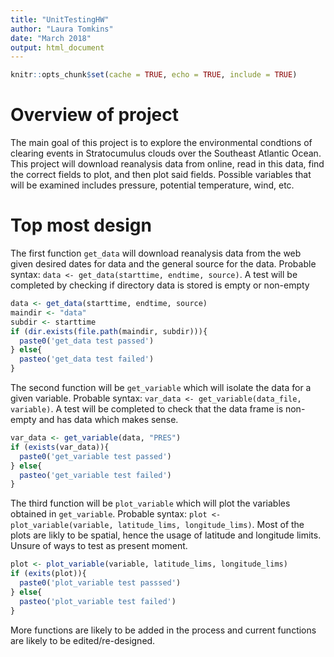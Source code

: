 ```yaml
---
title: "UnitTestingHW"
author: "Laura Tomkins"
date: "March 2018"
output: html_document
---
```

```r
knitr::opts_chunk$set(cache = TRUE, echo = TRUE, include = TRUE)
```

# Overview of project

The main goal of this project is to explore the environmental condtions of clearing events in Stratocumulus clouds over the Southeast Atlantic Ocean. This project will download reanalysis data from online, read in this data, find the correct fields to plot, and then plot said fields. Possible variables that will be examined includes pressure, potential temperature, wind, etc. 

# Top most design

The first function `get_data` will download reanalysis data from the web given desired dates for data and the general source for the data. Probable syntax: `data <- get_data(starttime, endtime, source)`. A test will be completed by checking if directory data is stored is empty or non-empty

```r
data <- get_data(starttime, endtime, source)
maindir <- "data"
subdir <- starttime
if (dir.exists(file.path(maindir, subdir))){
  paste0('get_data test passed')
} else{
  pasteo('get_data test failed')
}
```

The second function will be `get_variable` which will isolate the data for a given variable. Probable syntax: `var_data <- get_variable(data_file, variable)`. A test will be completed to check that the data frame is non-empty and has data which makes sense.

```r
var_data <- get_variable(data, "PRES")
if (exists(var_data)){
  paste0('get_variable test passed')
} else{
  pasteo('get_variable test failed')
}
```

The third function will be `plot_variable` which will plot the variables obtained in `get_variable`. Probable syntax: `plot <- plot_variable(variable, latitude_lims, longitude_lims)`. Most of the plots are likly to be spatial, hence the usage of latitude and longitude limits. Unsure of ways to test as present moment.

```r
plot <- plot_variable(variable, latitude_lims, longitude_lims)
if (exits(plot)){
  paste0('plot_variable test passsed')
} else{
  pasteo('plot_variable test failed')
}
```

More functions are likely to be added in the process and current functions are likely to be edited/re-designed.

